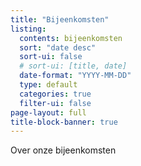 ```yaml
---
title: "Bijeenkomsten"
listing:
  contents: bijeenkomsten
  sort: "date desc"
  sort-ui: false
  # sort-ui: [title, date]
  date-format: "YYYY-MM-DD"
  type: default
  categories: true
  filter-ui: false
page-layout: full
title-block-banner: true
---
```


Over onze bijeenkomsten